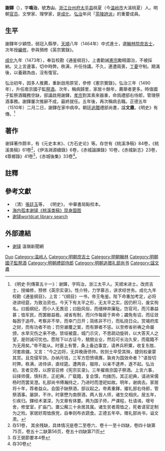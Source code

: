 {{明清人物信息框
| 姓名 = 謝鐸
| 原名 =
| 圖片名稱= Xie Duo.jpg
| 圖片大小 = 200px
| 圖片說明 =《[[甲申十同年圖|甲申十同年圖]]》之謝鐸
| 最高職務 = 禮部右侍郎國子監祭酒
| 屆數 = 
| 國家 = 大明
| 前任 = 
| 繼任 = 
| 爵位 =
| 籍貫 = [[台州府|台州府]][[太平县_(成化)|太平縣]]
| 族裔 = 漢族
| 旗籍 = 
| 字號 = 字鳴治，號方山
| 諡號 = 文肅
| 出生日期 = [[宣德|宣德]]十年（1435年）
| 出生地點 = [[浙江承宣布政使司|浙江]][[台州府|台州府]][[黄岩县|黄岩县]]桃夏<ref>[[太平县_(成化)|太平县]]于成化五年（1469年）十二月置县，其地当时应属[[黄岩县|黄岩县]]。</ref>
| 逝世日期 = [[正德_(明朝)|正德]]五年（1510年）
| 逝世地點 = [[浙江承宣布政使司|浙江]]台州府[[太平县_(成化)|太平縣]]桃夏
| 墓葬 =
| 配偶 =
| 親屬 =
| 出身 = 
*天順八年甲申科進士出身
| 經歷 = 
| 著作 =
*《桃溪类稿》
*《伊洛淵源續錄》
*《桃溪净稿》
*《赤城論諫錄》
*《赤城新志》
*《尊鄉錄》
}}
'''謝鐸'''（{{bd|1435年||1510年|catIdx=Xie謝}}），字'''鳴治'''，號'''方山'''，[[浙江承宣布政使司|浙江]][[台州府|台州府]][[太平县_(成化)|太平县]]桃夏（今[[温岭市|温岭市]]大溪桃夏）人。明朝[[官员|官员]]、文學家、理學家，是[[成化|成化]]、[[弘治_(明朝)|弘治]]年间「[[茶陵詩派|茶陵詩派]]」的重要成員。

== 生平 ==
謝鐸年少穎悟，弱冠入縣學，[[天顺_(明朝)|天順]]八年（1464年）中式進士，選[[翰林院|翰林院]][[庶吉士|庶吉士]]，次年授[[編修|編修]]，參與預修《英宗實錄》。

[[成化|成化]]九年（1473年），奉旨校勘《通鉴纲目》，上書勸誡[[明憲宗|憲宗]]勵精圖治，不被採納。又上言邊事，切中時弊。秩满，升任侍講。不久，連遭兩喪，[[丁憂|丁憂]]守制。期滿後，以養親為由，沒有復官。

弘治初年，因多人推薦，重新啟用原官，參修《憲宗實錄》。弘治三年（1490年），升任南京國子監[[祭酒|祭酒]]。次年，稱病歸里，家居十餘年，薦舉者更多。時值國子監祭酒職務空缺，部議啟用謝鐸，[[明孝宗|孝宗]]對其素來器重，命爲禮部右侍郎，管理祭酒事務。謝鐸屢次推辭不成，最終就任。五年後，再次稱病去職。正德五年（1510年）二月二日，謝鐸在家中病卒。朝廷[[追贈|追贈]]禮部尚書，諡'''文肅'''。《明史》有傳。<ref>《明史·列傳第五十一》：谢鐸，字鸣治，浙江太平人。天顺末进士。改庶吉士，授编修，预修《英宗实录》。性介特，力学慕古，讲求经世务。成化九年校勘《通鉴纲目》，上言：“《纲目》一书，帝王龟鉴。陛下命重加考定，必将进讲经筵，为致治资也。今天下有太平之形，无太平之实，因仍积习，废实徇名。曰振纲纪，而小人无畏忌；曰励风俗，而缙绅弃廉耻。饬官司，而污暴益甚；恤军民，而罢敝益极。减省有制，而兴作每疲于奔命；蠲免有诏，而征敛每困于追呼。考察非不举，而幸门日开；简练非不行，而私挠日众。赏竭府库之财，而有功者不劝；罚穷谳覆之案，而有罪者不惩。以至修省祈祷之命屡颁，水旱灾伤之来不绝。禁垣被震，城门示灾，不思疏动旋转，以大答天人之望，是则诚可忧也。愿陛下以古证今，兢兢业业，然后可长治久安，而载籍不为无用矣。”帝不能从。时塞上有警，条上备边事宜，请养兵积粟，收复东胜、河套故疆。又言：“今之边将，无异晚唐债帅。败则士卒受其殃，捷则权豪蒙其赏。且克侵军饷，办纳月钱，三军方怨愤填膺，孰肯为国效命者？”语皆切时弊。秩满，进侍讲，直经筵。遭两丧，服除，以亲不逮养，遂不起。弘治初，言者交荐，以原官召修《宪宗实录》。三年擢南京国子祭酒。上言六事，曰择师儒，慎科贡，正祀典，广载籍，复会馔，均拨历。其正祀典，请进宋儒杨时而罢吴澄。礼部尚书傅瀚持之，乃进时而澄祀如故。明年，谢病去。家居将十年，荐者益众。会国子缺祭酒，部议起之。帝素重鐸，擢礼部右侍郎，管祭酒事。屡辞，不许。时章懋为南祭酒，两人皆人师，诸生交相庆。居五年，引疾归。鐸经术湛深，为文章有体要。两为国子师，严课程，杜请谒，增号舍，修堂室，扩庙门。置公廨三十余居其属。诸生贫者周恤之，死者请官定制为之殓。家居好周恤族党，自奉则布衣蔬食。正德五年卒。赠礼部尚书，谥文肃。</ref>

== 著作 ==
谢铎著作颇丰，有《元史本末》、《方石史论》等。存世有《桃溪净稿》84卷，《桃溪类稿》61卷<ref>存51卷， 其余残缺，具体情况是卷二至卷六、卷十一至十四缺，卷四十缺第75页，卷五十二缺第56页，卷五十四缺第71页</ref>，《伊洛淵源續錄》6卷，《赤城論諫錄》10卷，《赤城新志》23卷，《尊鄉錄》41卷<ref>存王弼節要本4卷</ref>，《赤城後集》33卷<ref>存30卷</ref>。

== 註釋 ==
{{reflist}}

== 參考文獻 ==
*（清）[[張廷玉|張廷玉]]等， 《明史》， 中華書局點校本。
* [http://html.wlin.net/2005/08/24/20050824213746.html 海内孤本谢铎《桃溪类稿》现身国图]{{Wayback|url=http://html.wlin.net/2005/08/24/20050824213746.html |date=20160304141204 }}
* [http://ou.worldcat.org/search?q=%E8%B0%A2%E9%93%8E&fq=ap%3A%22xie%2C+duo%22&se=nodgr&sd=desc&dblist=638&start=1&qt=page_number_link 谢铎worldcat library search]

== 外部連結 ==
* [http://wlnews.zjol.com.cn/wlrb/system/2007/09/14/010056504.shtml 谢铎]{{Wayback|url=http://wlnews.zjol.com.cn/wlrb/system/2007/09/14/010056504.shtml |date=20100409085244 }} 溫嶺新聞網

{{天順八年甲申科殿試金榜}}

{{normdaten}}
{{DEFAULTSORT:Xie duo}}
[[Category:謝姓|Duo]]
[[Category:温岭人|Category:温岭人]]
[[Category:明朝庶吉士|Category:明朝庶吉士]]
[[Category:明朝翰林|Category:明朝翰林]]
[[Category:明朝國子監祭酒|Category:明朝國子監祭酒]]
[[Category:明朝禮部侍郎|Category:明朝禮部侍郎]]
[[Category:明朝追赠礼部尚书|Category:明朝追赠礼部尚书]]
[[Category:諡文肅|Category:諡文肅]]